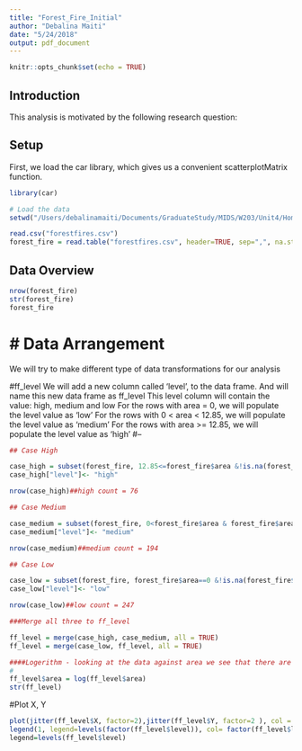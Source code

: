 ```yaml
---
title: "Forest_Fire_Initial"
author: "Debalina Maiti"
date: "5/24/2018"
output: pdf_document
---
```


```r
knitr::opts_chunk$set(echo = TRUE)
```

## Introduction

This analysis is motivated by the following research question:

\begin{center}
What factors lead to particularly damaging forest fires?
\end{center}

## Setup

First, we load the car library, which gives us a convenient scatterplotMatrix function.

```r
library(car)
```

```r
# Load the data 
setwd("/Users/debalinamaiti/Documents/GraduateStudy/MIDS/W203/Unit4/HomeWork/Forest_Fire_EDA")

read.csv("forestfires.csv")
forest_fire = read.table("forestfires.csv", header=TRUE, sep=",", na.string = "na")
```

## Data Overview


```r
nrow(forest_fire)
str(forest_fire)
forest_fire
```

# Data Arrangement
===================
We will try to make different type of data transformations for our analysis

#ff_level
We will add a new column called 'level', to the data frame. And will name this new data frame as ff_level
This level column will contain the value: high, medium and low
For the rows with area = 0, we will populate the level value as 'low'
For the rows with 0 < area < 12.85, we will populate the level value as 'medium'
For the rows with area >= 12.85, we will populate the level value as 'high'
#--

```r

## Case High

case_high = subset(forest_fire, 12.85<=forest_fire$area &!is.na(forest_fire$area))
case_high["level"]<- "high"

nrow(case_high)##high count = 76

## Case Medium

case_medium = subset(forest_fire, 0<forest_fire$area & forest_fire$area<12.85 &!is.na(forest_fire$area))
case_medium["level"]<- "medium"

nrow(case_medium)##medium count = 194

## Case Low

case_low = subset(forest_fire, forest_fire$area==0 &!is.na(forest_fire$area))
case_low["level"]<- "low"

nrow(case_low)##low count = 247

###Merge all three to ff_level

ff_level = merge(case_high, case_medium, all = TRUE)
ff_level = merge(case_low, ff_level, all = TRUE)

####Logerithm - looking at the data against area we see that there are huge number of data with value zero. So will replace area value with log(area) value
#
ff_level$area = log(ff_level$area)
str(ff_level)
```

#Plot X, Y 
```r
plot(jitter(ff_level$X, factor=2),jitter(ff_level$Y, factor=2 ), col = factor(ff_level$level))
legend(1, legend=levels(factor(ff_level$level)), col= factor(ff_level$level))
legend=levels(ff_level$level)
```
